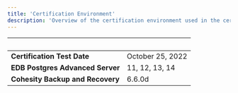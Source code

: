 ```yaml
---
title: 'Certification Environment'
description: 'Overview of the certification environment used in the certification of Cohesity'
---
```


|  &nbsp;    | &nbsp; |
| ----------- | ----------- |
| **Certification Test Date**      | October 25, 2022       |
| **EDB Postgres Advanced Server**      | 11, 12, 13, 14       |
| **Cohesity Backup and Recovery**  |  6.6.0d     |